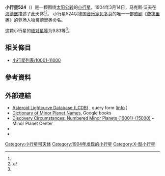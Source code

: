{{Infobox planet
 | minorplanet     = yes
 | name            = 524 Fidelio
 | background      = #D6D6D6
 | image = 
 | image_size      = 
 | caption         =
 | discovery_ref   =  <ref name="MPC-object" />
 | discoverer      = [[马克斯·沃夫|马克斯·沃夫]]
 | discovery_site  = [[海德堡|海德堡]]
 | discovered      = 1904年3月14日
 | mpc_name        = 524 Fidelio
 | alt_names       = 524 Fidelio
 | pronounced      = 
 | named_after     = <ref name="MPC-object" />
 | mp_category     = [[主帶小行星|主帶小行星]] <ref name="MPC-object" /><ref name="jpldata" />
 | orbit_ref       = <ref name="a">[http://ssd.jpl.nasa.gov/sbdb.cgi?sstr=524 524] {{Wayback|url=http://ssd.jpl.nasa.gov/sbdb.cgi?sstr=524 |date=20210718021720 }}，小行星數據庫瀏覽器（JPL Small-Body Database Browser）－[[美国国家航空航天局|美国国家航空航天局]]喷气推进实验室</ref>
 | epoch           = 2018-03-23.0（[[儒略日|JD]] 2458200.5）
 | uncertainty     = 0
 | observation_arc = 
 | aphelion = {{convert|2.974|AU|km|3|abbr=on|lk=out}}
 | perihelion      = {{convert|2.2965580|AU|km|3|abbr=on}}
 | semimajor       = 2.6351298
 | eccentricity    = 0.1284839
 | period          = 4.28[[儒略年|yr]]
 | mean_anomaly    = 333.85082[[度|°]]
 | mean_motion     = {{Deg2DMS|0.23040970|sup=ms}} / day
 | inclination     = 8.22746
 | asc_node        = 326.69315°
 | arg_peri        = 80.00084
 | mean_diameter   = 
 | rotation        = 
 | albedo          =
 | spectral_type   =
 | abs_magnitude   = 9.83<ref name="jpldata" />
}}
'''小行星524'''（{{lang-en|524 Fidelio}}）是一颗围绕[[太阳|太阳]][[公转|公转]]的[[小行星|小行星]]。1904年3月14日，马克斯·沃夫在[[海德堡|海德堡]]描述了此天体<ref name="a" /><ref>{{cite news|title=小行星列表|url=http://cfa-www.harvard.edu/iau/lists/NumberedMPs.txt|accessdate=2018-10-19|newspaper=哈佛大学|archive-date=2008-05-17|archive-url=https://web.archive.org/web/20080517010638/http://cfa-www.harvard.edu/iau/lists/NumberedMPs.txt|dead-url=no}}</ref>。
小行星524以德国[[音乐家|音乐家]][[贝多芬|贝多芬]]的唯一一部[[歌剧|歌剧]]《[[费德里奥|费德里奥]]》的登场人物费德里奥命名。

这颗小行星的[[绝对星等|绝对星等]]为9.83等<ref name="a" />。

== 相关條目 ==
*[[小行星列表/10001-11000|小行星列表/10001-11000]]

== 參考資料 ==
{{reflist|refs=

<ref name="jpldata">{{cite web
 |type         = 2018-01-26 last obs.
 |title        = JPL Small-Body Database Browser:524 Fidelio-524 Fidelio
 |url          = https://ssd.jpl.nasa.gov/sbdb.cgi?sstr=524
 |publisher    = [[Jet_Propulsion_Laboratory|Jet Propulsion Laboratory]]
 |accessdate   = 28 March 2018
 |archive-date = 2021-07-18
 |archive-url  = https://web.archive.org/web/20210718021720/https://ssd.jpl.nasa.gov/sbdb.cgi?sstr=524
 |dead-url     = no
}}</ref>

<ref name="MPC-object">{{cite web
  |title      = 524 Fidelio
  |work      = Minor Planet Center
  |url      = https://www.minorplanetcenter.net/db_search/show_object?object_id=524
  |accessdate      = 28 March 2018
  |archive-date      = 2016-03-04
  |archive-url      = https://web.archive.org/web/20160304103246/http://minorplanetcenter.net/db_search/show_object?object_id=524
  |dead-url      = no
  }}</ref>

}}

==  外部連結 ==
* [http://www.minorplanet.info/PHP/lcdbsummaryquery.php Asteroid Lightcurve Database (LCDB)] {{Wayback|url=http://www.minorplanet.info/PHP/lcdbsummaryquery.php |date=20171210173955 }}, query form ([http://www.minorplanet.info/lightcurvedatabase.html info] {{Wayback|url=http://www.minorplanet.info/lightcurvedatabase.html |date=20171216050541 }})
* [https://books.google.com/books?id=aeAg1X7afOoC&pg Dictionary of Minor Planet Names], Google books
* [http://www.minorplanetcenter.net/iau/lists/NumberedMPs010001.html Discovery Circumstances: Numbered Minor Planets (10001)-(15000)] {{Wayback|url=http://www.minorplanetcenter.net/iau/lists/NumberedMPs010001.html |date=20180612162317 }} – Minor Planet Center
* {{AstDys|524}}
* {{JPL small body}}

{{Minor Planet Number|[[小行星523|小行星523]]|[[小行星525|小行星525]]}}
{{小天体}}

[[Category:小行星带天体|Category:小行星带天体]]
[[Category:1904年发现的小行星|Category:1904年发现的小行星]]
[[Category:X-型小行星|Category:X-型小行星]]